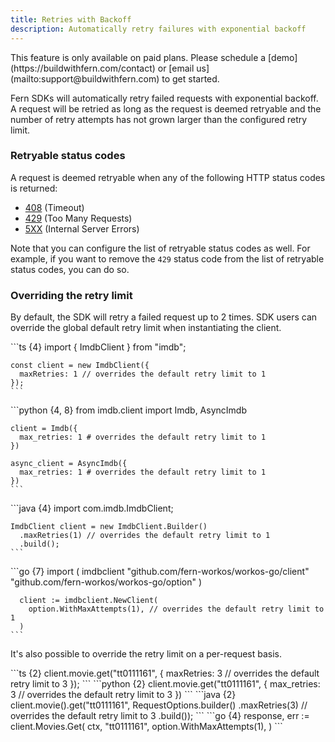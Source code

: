 ```yaml
---
title: Retries with Backoff
description: Automatically retry failures with exponential backoff
---
```


<Warning title='Pro Feature'>
  This feature is only available on paid plans. Please schedule a [demo](https://buildwithfern.com/contact)
  or [email us](mailto:support@buildwithfern.com) to get started.
</Warning>

Fern SDKs will automatically retry failed requests with exponential backoff. A request will be retried as
long as the request is deemed retryable and the number of retry attempts has
not grown larger than the configured retry limit.

### Retryable status codes

A request is deemed retryable when any of the following HTTP status codes is returned:
- [408](https://developer.mozilla.org/en-US/docs/Web/HTTP/Status/408) (Timeout)
- [429](https://developer.mozilla.org/en-US/docs/Web/HTTP/Status/429) (Too Many Requests)
- [5XX](https://developer.mozilla.org/en-US/docs/Web/HTTP/Status/500) (Internal Server Errors)

Note that you can configure the list of retryable status codes as well. For example,
if you want to remove the `429` status code from the list of retryable status codes, you can do so.

### Overriding the retry limit

By default, the SDK will retry a failed request up to 2 times. SDK users can override the global
default retry limit when instantiating the client.

<CodeBlocks>
  <CodeBlock title="TypeScript">
    ```ts {4}
    import { ImdbClient } from "imdb";

    const client = new ImdbClient({
      maxRetries: 1 // overrides the default retry limit to 1
    });
    ```
  </CodeBlock>
  <CodeBlock title="Python">
    ```python {4, 8}
    from imdb.client import Imdb, AsyncImdb

    client = Imdb({
      max_retries: 1 # overrides the default retry limit to 1
    })

    async_client = AsyncImdb({
      max_retries: 1 # overrides the default retry limit to 1
    })
    ```
  </CodeBlock>
  <CodeBlock title="Java">
    ```java {4}
    import com.imdb.ImdbClient;

    ImdbClient client = new ImdbClient.Builder()
      .maxRetries(1) // overrides the default retry limit to 1
      .build();
    ```
  </CodeBlock>
  <CodeBlock title="Go">
    ```go {7}
      import (
        imdbclient "github.com/fern-workos/workos-go/client"
        "github.com/fern-workos/workos-go/option"
      )

      client := imdbclient.NewClient(
        option.WithMaxAttempts(1), // overrides the default retry limit to 1
      )
    ```
  </CodeBlock>
</CodeBlocks>

It's also possible to override the retry limit on a per-request basis.

<CodeBlocks>
  <CodeBlock title="TypeScript">
    ```ts {2}
      client.movie.get("tt0111161", {
        maxRetries: 3 // overrides the default retry limit to 3
      });
    ```
  </CodeBlock>
  <CodeBlock title="Python">
    ```python {2}
      client.movie.get("tt0111161", {
        max_retries: 3 // overrides the default retry limit to 3
      })
    ```
  </CodeBlock>
  <CodeBlock title="Java">
    ```java {2}
      client.movie().get("tt0111161", RequestOptions.builder()
        .maxRetries(3) // overrides the default retry limit to 3
        .build());
    ```
  </CodeBlock>
  <CodeBlock title="Go">
    ```go {4}
      response, err := client.Movies.Get(
        ctx,
        "tt0111161",
        option.WithMaxAttempts(1),
      )
    ```
  </CodeBlock>
</CodeBlocks>



